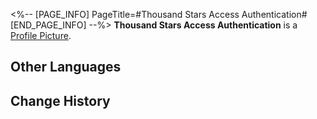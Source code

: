 <%-- [PAGE_INFO]
PageTitle=#Thousand Stars Access Authentication#
[END_PAGE_INFO] --%>
{{Item Infobox
|id          = 140084
|image       = Item Thousand Stars Access Authentication.png
|type        = Mission Item
|invCategory = Missions
|rarity      = 3
|effect      = 
|description = A mysterious card used to access an unknown facility. Its corner has been chipped away and the letters on it have become unrecognizable. But when you hold it under the light at a certain angle, you can see the faint letters that read "Thousand Stars."
}}
{{Description|''"Obviously this card was extremely valuable, but it was discarded like trash when someone lost interest... Sounds like something Herta would do."''}}
'''Thousand Stars Access Authentication''' is a [[Profile Picture]].

==Other Languages==
{{Other Languages
|en   = Thousand Stars Access Authentication
|zhs  = 「千星」权限认证
|zht  = 「千星」權限認證
|ja   = 「千星」権限認証
|ko   = 「천성」 권한 인증
|es   = Permiso de acceso - Mil estrellas
|fr   = Authentification d'accès Mille étoiles
|ru   = Аутентификация доступа к Тысяче звёзд
|th   = บัตรรับรองสิทธิ์ของ "ดวงดาวนับพัน"
|vi   = Chứng Nhận Quyền Hạn "Thiên Tinh"
|de   = Zugangserlaubnis: Tausend Sterne
|id   = Kartu Akses "Ribuan Bintang"
|pt   = Autenticação de Acesso de Mil Estrelas
}}

==Change History==
{{Change History|1.0}}